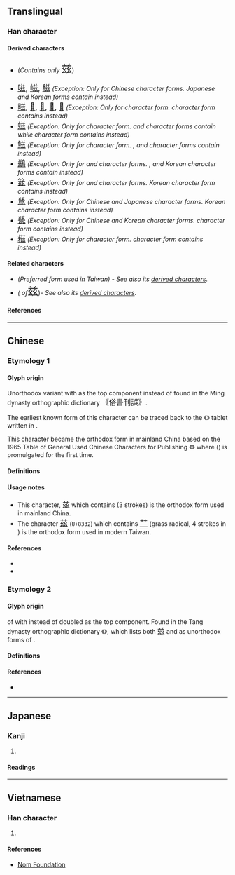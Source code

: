 {{also|茲|玆}}
{{character info}}
==Translingual==

===Han character===
{{Han char|rn=12|rad=八|as=07|sn=9|four=80732|canj=TVII|ids=⿱䒑𢆶}}

====Derived characters====
* {{l|mul|[[𡞰]], [[𢰩]], [[滋]], [[𣕜]], [[𤍏]], [[𤧹]], [[磁]], [[禌]], [[糍]], [[𬗭]], [[𦖺]], [[𧛏]], [[鎡]]([[镃]]), [[𩝐]], [[𫚤]], [[鹚]], [[𬝘]], [[𡙛]], [[孳]], [[慈]], [[𭵝]], [[𡢫]], [[𤀟]], [[𥖃]]}} ''(Contains only'' <span style="font-size:x-large;">兹</span>)
* <span style="font-size: large;" lang=zh>[[嗞#Translingual|嗞]], [[嵫#Translingual|嵫]], [[稵#Translingual|稵]]</span> ''(Exception: Only for Chinese character forms. Japanese and Korean forms contain <span style="background:#F0FFE0"><big>{{l|mul|茲}}</big></span> instead)''
* <span style="font-size:large;" lang=zh-Hans>[[㽧#Translingual|㽧]], [[𤮀#Translingual|𤮀]], [[𪑿#Translingual|𪑿]], [[𤂇#Translingual|𤂇]], [[𪇔#Translingual|𪇔]]</span> ''(Exception: Only for  {{w|zh:新字形|mainland China}} character form. {{w|zh:國字標準字體|Taiwan}} character form contains <span style="background:#F0FFE0"><big>{{l|mul|茲}}</big></span> instead)''
* <span style="font-size:large;" lang=zh-Hans>[[螆#Translingual|螆]]</span> ''(Exception: Only for {{w|zh:新字形|mainland China}} character form. {{w|zh:國字標準字體|Taiwan}} and {{w|Hong Kong Supplementary Character Set|Hong Kong}} character forms contain <span style="background:#F0FFE0"><big>{{l|mul|茲}}</big></span> while {{w|JIS X 0213|Japan}} character form contains <span style="background:#FFF2E0"><big>{{l|mul|玆}}</big></span> instead)''
* <span style="font-size:large;" lang=zh-Hans>[[鰦#Translingual|鰦]]</span> ''(Exception: Only for {{w|zh:新字形|mainland China}} character form. {{w|zh:國字標準字體|Taiwan}}, {{w|Hong Kong Supplementary Character Set|Hong Kong}} and {{w|JIS X 0213|Japan}} character forms contain <span style="background:#F0FFE0"><big>{{l|mul|茲}}</big></span> instead)''
* <span style="font-size:large;" lang=zh-Hans>[[鷀#Translingual|鷀]]</span> ''(Exception: Only for {{w|zh:新字形|mainland China}} and {{w|JIS X 0213|Japan}} character forms. {{w|zh:國字標準字體|Taiwan}}, {{w|Hong Kong Supplementary Character Set|Hong Kong}} and Korean character forms contain <span style="background:#F0FFE0"><big>{{l|mul|茲}}</big></span> instead)''
* <span style="font-size:large;" lang=zh>[[䈘#Translingual|䈘]]</span> ''(Exception: Only for {{w|zh:新字形|mainland China}} and {{w|zh:國字標準字體|Taiwan}} character forms. Korean character form contains <span style="background:#F0FFE0"><big>{{l|mul|茲}}</big></span> instead)''
* <span style="font-size: large;" lang=zh>[[鶿#Translingual|鶿]]</span> ''(Exception: Only for Chinese and Japanese character forms. Korean character form contains <span style="background:#FFF2E0"><big>{{l|mul|玆}}</big></span> instead)''
* <span style="font-size:large;" lang=zh>[[甆#Translingual|甆]]</span> ''(Exception: Only for Chinese and Korean character forms. {{w|JIS X 0213|Japan}} character form contains <span style="background:#F0FFE0"><big>{{l|mul|茲}}</big></span> instead)''
* <span style="font-size:large;" lang=zh-Hant-TW>[[𦔒#Translingual|𦔒]]</span> ''(Exception: Only for {{w|zh:國字標準字體|Taiwan}} character form. {{w|Hong Kong Supplementary Character Set|Hong Kong}} character form contains <span style="background:#F0FFE0"><big>{{l|mul|茲}}</big></span> instead)''

====Related characters====
* <span style="background:#F0FFE0"><big>{{l|mul|茲}}</big></span> ''(Preferred form used in Taiwan) - See also its [[茲#Derived characters|derived characters]].''
* <span style="background:#FFF2E0"><big>{{l|mul|玆}}</big></span> ''({{w|Variant Chinese character|Variant form}} of ''<span style="font-size:x-large">兹</span>)'' - See also its [[玆#Derived characters|derived characters]].''

====References====
{{Han ref|kx=1031.381|hdz=10248.060|uh=5179}}

----

==Chinese==

===Etymology 1===

====Glyph origin====
Unorthodox variant {{Han simp|茲|nocap=y}} with {{l|zh|䒑}} as the top component instead of {{l|zh|艹}} found in the Ming dynasty orthographic dictionary <big>《俗書刊誤》</big>.

The earliest known form of this character can be traced back to the {{w|Han dynasty}} 《{{lw|zh|孔宙碑}}》 tablet written in {{w|clerical script}}. <!-- Refer http://dict.variants.moe.edu.tw/variants/rbt/word_attribute.rbt?educode=A03473-002#11 -->

This character became the orthodox form in mainland China based on the 1965 Table of General Used Chinese Characters for Publishing 《{{lw|zh|印刷通用漢字字形表}}》 where {{w|Xin Zixing}} ({{lw|zh|新字形#新舊字形對照表|新字形}}) is promulgated for the first time.

====Definitions====
{{zh-see|茲}}

====Usage notes====
* This character, <big>兹</big> which contains {{l|zh|䒑}} (3 strokes) is the orthodox form used in mainland China. <!-- See also Character 1653 - https://zh.wikisource.org/wiki/通用規范漢字表 -->
* The character <span style="font-size:large;" lang=zh-hant>[[茲#Chinese|茲]]</span> (<code>U+8332</code>) which contains <span style="font-size: large;" lang=zh-hant>[[艹#Chinese|艹]]</span> (grass radical, 4 strokes in {{w|traditional Chinese}}) is the orthodox form used in modern Taiwan. <!-- Refer https://www.moedict.tw/茲 -->

====References====
* {{R:twedu|A03473#34}} <!-- Pictorial reference for 《俗書刊誤》 -->
* {{R:twedu|A03473-002#11}} <!-- Pictorial reference for 《孔宙碑》 -->

===Etymology 2===

====Glyph origin====
{{w|Variant Chinese character|Variant form}} of <big>{{l|zh|玆}}</big> with <big>{{l|zh|䒑}}</big> instead of doubled {{l|zh|亠}} as the top component. Found in the Tang dynasty orthographic dictionary {{w|Ganlu Zishu}} 《{{lw|zh|干祿字書}}》, which lists both <big>兹</big> and {{l|zh|茲}} as unorthodox forms of <big>{{l|zh|玆}}</big>. <!-- Note: The printed reference in the Dictionary of Chinese Character Variants has been broken into two portions. The complete statement reads 「茲、兹、玆， 並上俗中通下正。」 , where 玆 the final character is given as the orthodox form (正), while the first two are its variant forms (俗) -->

====Definitions====
{{zh-see|玆|v}}

====References====
* {{R:twedu|B02590-006#18}} <!-- Pictorial reference for 《干祿字書》 -->

----

==Japanese==

===Kanji===
{{ja-kanji|grade=|rs=八07}}

# {{rfdef|ja|sort=八07}}

====Readings====
{{ja-readings
|on=じ, し
|kun=しげる, ます, むしろ
}}

----

==Vietnamese==

===Han character===
{{vi-readings|rs=八07|reading=[[tư]]}}

# {{rfdef|vi|sort=八07}}

====References====
* [http://nomfoundation.org/common/nom_details.php?codepoint=5179 Nom Foundation]